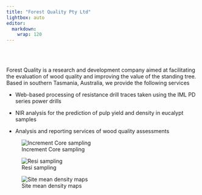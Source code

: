 ```yaml
---
title: "Forest Quality Pty Ltd"
lightbox: auto
editor: 
  markdown: 
    wrap: 120
---
```


<br>
<br>

Forest Quality is a research and development company aimed at facilitating the evaluation of wood quality and improving the value of
the standing tree. Based in southern Tasmania, Australia, we provide the following services

-   Web-based processing of resistance drill traces taken using the IML PD series power drills

-   NIR analysis for the prediction of pulp yield and density in eucalypt samples

-   Analysis and reporting services of wood quality assessments


::: {layout-ncol=3}
![Increment Core sampling](./images/coreSampling.png)

![Resi sampling](./images/Resi_Marco.jpg)

![Site mean density maps](./images/TPPL TreeMaps.png)

:::